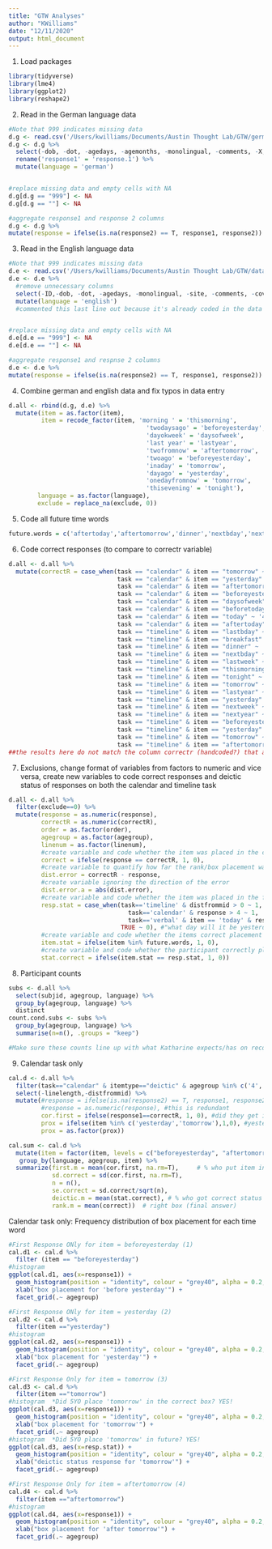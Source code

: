 ```yaml
---
title: "GTW Analyses"
author: "KWilliams"
date: "12/11/2020"
output: html_document
---
```


1. Load packages
```r
library(tidyverse)
library(lme4)
library(ggplot2)
library(reshape2)
```

2. Read in the German language data
```r
#Note that 999 indicates missing data
d.g <- read.csv('/Users/kwilliams/Documents/Austin Thought Lab/GTW/german_12112019.csv')
d.g <- d.g %>%      
  select(-dob, -dot, -agedays, -agemonths, -monolingual, -comments, -X, -X.1, -X.2, -X.3, -X.4) %>% #remove unnecessary columns
  rename('response1' = 'response.1') %>%
  mutate(language = 'german')


#replace missing data and empty cells with NA
d.g[d.g == "999"] <- NA 
d.g[d.g == ""] <- NA

#aggregate response1 and response 2 columns
d.g <- d.g %>%
mutate(response = ifelse(is.na(response2) == T, response1, response2))
```

3. Read in the English language data
```r
#Note that 999 indicates missing data
d.e <- read.csv('/Users/kwilliams/Documents/Austin Thought Lab/GTW/data_austin121119.csv')
d.e <- d.e %>%
  #remove unnecessary columns
  select(-ID,-dob, -dot, -agedays, -monolingual, -site, -comments, -covered) %>%
  mutate(language = 'english')
  #commented this last line out because it's already coded in the data file


#replace missing data and empty cells with NA
d.e[d.e == "999"] <- NA 
d.e[d.e == ""] <- NA

#aggregate response1 and respnse 2 columns
d.e <- d.e %>%
mutate(response = ifelse(is.na(response2) == T, response1, response2))
```

4. Combine german and english data and fix typos in data entry
```r
d.all <- rbind(d.g, d.e) %>% 
  mutate(item = as.factor(item),
         item = recode_factor(item, 'morning ' = 'thismorning',
                                      'twodaysago' = 'beforeyesterday', 
                                      'dayokweek' = 'daysofweek',
                                      'last year' = 'lastyear',
                                      'twofromnow' = 'aftertomorrow',
                                      'twoago' = 'beforeyesterday',
                                      'inaday' = 'tomorrow',
                                      'dayago' = 'yesterday',
                                      'onedayfromnow' = 'tomorrow',
                                      'thisevening' = 'tonight'),
        language = as.factor(language),
        exclude = replace_na(exclude, 0))
```

5. Code all future time words
```r
future.words = c('aftertoday','aftertomorrow','dinner','nextbday','nextweek','nextyear','tomorrow','tonight') 
```

6. Code correct responses (to compare to correctr variable)
```r
d.all <- d.all %>%
  mutate(correctR = case_when(task == "calendar" & item == "tomorrow" ~ '5',
                              task == "calendar" & item == "yesterday" ~ '3',
                              task == "calendar" & item == "aftertomorrow" ~ '6',
                              task == "calendar" & item == "beforeyesterday" ~ '2',
                              task == "calendar" & item == "daysofweek" ~ '7',
                              task == "calendar" & item == "beforetoday" ~ '3',
                              task == "calendar" & item == "today" ~ '4',
                              task == "calendar" & item == "aftertoday" ~ '5',
                              task == "timeline" & item == "lastbday" ~ '1',
                              task == "timeline" & item == "breakfast" ~ '2',
                              task == "timeline" & item == "dinner" ~ '3', 
                              task == "timeline" & item == "nextbday" ~ '4',
                              task == "timeline" & item == "lastweek" ~ '1',
                              task == "timeline" & item == "thismorning" ~ '2',
                              task == "timeline" & item == "tonight" ~ '3',
                              task == "timeline" & item == "tomorrow" ~ '4',
                              task == "timeline" & item == "lastyear" ~ '1',
                              task == "timeline" & item == "yesterday" ~ '2',
                              task == "timeline" & item == "nextweek" ~ '3',
                              task == "timeline" & item == "nextyear" ~ '4',
                              task == "timeline" & item == "beforeyesterday" ~ '1',
                              task == "timeline" & item == "yesterday" ~ '2',
                              task == "timeline" & item == "tomorrow" ~ '3',
                              task == "timeline" & item == "aftertomorrow" ~ '4'))
##the results here do not match the column correctr (handcoded?) that already exists in the data file. At least for now, I'm going to stick with using this coded variable rather than the one in the data file. (check with Katharine before removing the correctr column)
```

7. Exclusions, change format of variables from factors to numeric and vice versa, create new variables to code correct responses and deictic status of responses on both the calendar and timeline task
```r
d.all <- d.all %>%
  filter(exclude==0) %>%
  mutate(response = as.numeric(response),
         correctR = as.numeric(correctR),
         order = as.factor(order),
         agegroup = as.factor(agegroup),
         linenum = as.factor(linenum),
         #create variable and code whether the item was placed in the correct rank (timeline task) or box (calendar task)
         correct = ifelse(response == correctR, 1, 0),
         #create variable to quantify how far the rank/box placement was from the correct rank/box
         dist.error = correctR - response,
         #create variable ignoring the direction of the error
         dist.error.a = abs(dist.error),
         #create variable and code whether the item was placed in the future (diectic status of response)
         resp.stat = case_when(task=='timeline' & distfrommid > 0 ~ 1,
                                 task=='calendar' & response > 4 ~ 1,
                                 task=='verbal' & item == 'today' & response > correctR ~ 1, 
                               TRUE ~ 0), #"what day will it be yesterday/today/tomorrow etc. e.g., Wednesday would be coded as 3"
         #create variable and code whether the items correct placement is in the future
         item.stat = ifelse(item %in% future.words, 1, 0),
         #create variable and code whether the participant correctly placed the item in the past vs. future
         stat.correct = ifelse(item.stat == resp.stat, 1, 0))
```

8. Participant counts
```r
subs <- d.all %>%
  select(subjid, agegroup, language) %>%
  group_by(agegroup, language) %>%
  distinct
count.cond.subs <- subs %>%
  group_by(agegroup, language) %>%
  summarise(n=n(), .groups = "keep")

#Make sure these counts line up with what Katharine expects/has on record (e.g., only 4 usuable 7YO tested in English?)
```

9. Calendar task only 
```r
cal.d <- d.all %>%
  filter(task=="calendar" & itemtype=="deictic" & agegroup %in% c('4','5','6') & ageyears<7.0) %>% #filter only calendar items that are marked as deictic (verbal items not involved in the calendar task)
  select(-linelength,-distfrommid) %>%
  mutate(#response = ifelse(is.na(response2) == T, response1, response2), #this is redundant
         #response = as.numeric(response), #this is redundant 
         cor.first = ifelse(response1==correctR, 1, 0), #did they get it right on the first trial
         prox = ifelse(item %in% c('yesterday','tomorrow'),1,0), #yesterday and tomorrow coded as proximal terms
         prox = as.factor(prox))  

cal.sum <- cal.d %>%
  mutate(item = factor(item, levels = c("beforeyesterday", "aftertomorrow","yesterday","tomorrow"))) %>% #for each word, how many kids got them right on the first try
   group_by(language, agegroup, item) %>%
  summarize(first.m = mean(cor.first, na.rm=T),     # % who put item in right box on first try
            sd.correct = sd(cor.first, na.rm=T),
            n = n(),
            se.correct = sd.correct/sqrt(n),
            deictic.m = mean(stat.correct), # % who got correct status (final answer)
            rank.m = mean(correct))  # right box (final answer)
```

Calendar task only: Frequency distribution of box placement for each time word
```r
#First Response ONly for item = beforeyesterday (1)
cal.d1 <- cal.d %>%
  filter (item == "beforeyesterday")
#histogram
ggplot(cal.d1, aes(x=response1)) +
  geom_histogram(position = "identity", colour = "grey40", alpha = 0.2, binwidth = 1) +
  xlab("box placement for 'before yesterday'") +
  facet_grid(.~ agegroup)

#First Response ONly for item = yesterday (2)
cal.d2 <- cal.d %>%
  filter(item =="yesterday")
#histogram
ggplot(cal.d2, aes(x=response1)) +
  geom_histogram(position = "identity", colour = "grey40", alpha = 0.2, binwidth = 1) +
  xlab("box placement for 'yesterday'") +
  facet_grid(.~ agegroup)

#First Response Only for item = tomorrow (3)
cal.d3 <- cal.d %>%
  filter(item =="tomorrow")
#histogram  *Did 5YO place 'tomorrow' in the correct box? YES!
ggplot(cal.d3, aes(x=response1)) +
  geom_histogram(position = "identity", colour = "grey40", alpha = 0.2, binwidth = 1) +
  xlab("box placement for 'tomorrow'") +
  facet_grid(.~ agegroup)
#histogram  *Did 5YO place 'tomorrow' in future? YES!
ggplot(cal.d3, aes(x=resp.stat)) +
  geom_histogram(position = "identity", colour = "grey40", alpha = 0.2, binwidth = 1) +
  xlab("deictic status response for 'tomorrow'") +
  facet_grid(.~ agegroup)

#First Response Only for item = aftertomorrow (4)
cal.d4 <- cal.d %>%
  filter(item =="aftertomorrow")
#histogram
ggplot(cal.d4, aes(x=response1)) +
  geom_histogram(position = "identity", colour = "grey40", alpha = 0.2, binwidth = 1) +
  xlab("box placement for 'after tomorrow'") +
  facet_grid(.~ agegroup)
```

